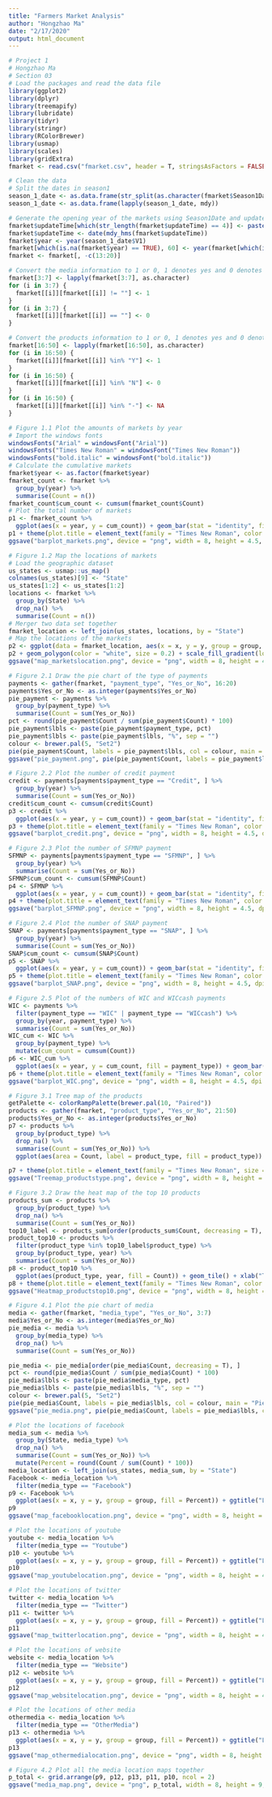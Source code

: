 ```yaml
---
title: "Farmers Market Analysis"
author: "Hongzhao Ma"
date: "2/17/2020"
output: html_document
---
```


```r
# Project 1
# Hongzhao Ma
# Section 03
# Load the packages and read the data file
library(ggplot2)
library(dplyr)
library(treemapify)
library(lubridate)
library(tidyr)
library(stringr)
library(RColorBrewer)
library(usmap)
library(scales)
library(gridExtra)
fmarket <- read.csv("fmarket.csv", header = T, stringsAsFactors = FALSE)
```

```r
# Clean the data
# Split the dates in season1
season_1_date <- as.data.frame(str_split(as.character(fmarket$Season1Date), " to ", simplify = T))
season_1_date <- as.data.frame(lapply(season_1_date, mdy))

# Generate the opening year of the markets using Season1Date and updateTime
fmarket$updateTime[which(str_length(fmarket$updateTime) == 4)] <- paste0("0101", fmarket$updateTime[which(str_length(fmarket$updateTime) == 4)], "100000")
fmarket$updateTime <- date(mdy_hms(fmarket$updateTime))
fmarket$year <- year(season_1_date$V1)
fmarket[which(is.na(fmarket$year) == TRUE), 60] <- year(fmarket[which(is.na(fmarket$year) == TRUE), 59])
fmarket <- fmarket[, -c(13:20)]

# Convert the media information to 1 or 0, 1 denotes yes and 0 denotes no.
fmarket[3:7] <- lapply(fmarket[3:7], as.character)
for (i in 3:7) {
  fmarket[[i]][fmarket[[i]] != ""] <- 1
}
for (i in 3:7) {
  fmarket[[i]][fmarket[[i]] == ""] <- 0
}

# Convert the products information to 1 or 0, 1 denotes yes and 0 denotes no.
fmarket[16:50] <- lapply(fmarket[16:50], as.character)
for (i in 16:50) {
  fmarket[[i]][fmarket[[i]] %in% "Y"] <- 1
}
for (i in 16:50) {
  fmarket[[i]][fmarket[[i]] %in% "N"] <- 0
}
for (i in 16:50) {
  fmarket[[i]][fmarket[[i]] %in% "-"] <- NA
}
```

```r
# Figure 1.1 Plot the amounts of markets by year
# Import the windows fonts
windowsFonts("Arial" = windowsFont("Arial"))
windowsFonts("Times New Roman" = windowsFont("Times New Roman"))
windowsFonts("bold.italic" = windowsFont("bold.italic"))
# Calculate the cumulative markets
fmarket$year <- as.factor(fmarket$year)
fmarket_count <- fmarket %>%
  group_by(year) %>%
  summarise(Count = n())
fmarket_count$cum_count <- cumsum(fmarket_count$Count)
# Plot the total number of markets
p1 <- fmarket_count %>%
  ggplot(aes(x = year, y = cum_count)) + geom_bar(stat = "identity", fill = "#005582") + geom_text(aes(label = cum_count), vjust = 1.6, color = "white", size = 4.0) + xlab("Year") + ylab("Number of Markets") + ggtitle("Number of Total Markets by Year")
p1 + theme(plot.title = element_text(family = "Times New Roman", color = "black", size = 17, hjust = 0.5), axis.title = element_text(family = "Times New Roman", size = 15), axis.text = element_text(family = "Times New Roman", size = 14))
ggsave("barplot_markets.png", device = "png", width = 8, height = 4.5, dpi = 300)
```

```r
# Figure 1.2 Map the locations of markets
# Load the geographic dataset
us_states <- usmap::us_map()
colnames(us_states)[9] <- "State"
us_states[1:2] <- us_states[1:2]
locations <- fmarket %>%
  group_by(State) %>%
  drop_na() %>%
  summarise(Count = n())
# Merger two data set together
fmarket_location <- left_join(us_states, locations, by = "State")
# Map the locations of the markets
p2 <- ggplot(data = fmarket_location, aes(x = x, y = y, group = group, fill = Count)) + ggtitle("Locations of Markets") + xlab("Longitude") + ylab("Latitude")
p2 + geom_polygon(color = "white", size = 0.2) + scale_fill_gradient(low = "#33A1C9", high = "#191970") + theme(plot.title = element_text(family = "Times New Roman", color = "black", size = 17, hjust = 0.5), axis.title = element_text(family = "Times New Roman", size = 15), axis.text = element_blank(), legend.text = element_text(family = "Times New Roman", size = 14), legend.title = element_text(family = "Times New Roman", color = "black", size = 15))
ggsave("map_marketslocation.png", device = "png", width = 8, height = 4.5, dpi = 300)
```

```r
# Figure 2.1 Draw the pie chart of the type of payments
payments <- gather(fmarket, "payment_type", "Yes_or_No", 16:20)
payments$Yes_or_No <- as.integer(payments$Yes_or_No)
pie_payment <- payments %>%
  group_by(payment_type) %>%
  summarise(Count = sum(Yes_or_No))
pct <- round(pie_payment$Count / sum(pie_payment$Count) * 100)
pie_payment$lbls <- paste(pie_payment$payment_type, pct)
pie_payment$lbls <- paste(pie_payment$lbls, "%", sep = "")
colour <- brewer.pal(5, "Set2")
pie(pie_payment$Count, labels = pie_payment$lbls, col = colour, main = "Pie Chart of Payment Methods")
ggsave("pie_payment.png", pie(pie_payment$Count, labels = pie_payment$lbls, col = colour, main = "Pie Chart of Payment Methods"), device = "png", width = 8, height = 4.5, dpi = 300)
```

```r
# Figure 2.2 Plot the number of credit payment
credit <- payments[payments$payment_type == "Credit", ] %>%
  group_by(year) %>%
  summarise(Count = sum(Yes_or_No))
credit$cum_count <- cumsum(credit$Count)
p3 <- credit %>%
  ggplot(aes(x = year, y = cum_count)) + geom_bar(stat = "identity", fill = "#005582") + geom_text(aes(label = cum_count), vjust = -0.3, color = "black", size = 4.0) + xlab("Year") + ylab("Number of Markets") + ggtitle("Number of Markets using Credit by Year")
p3 + theme(plot.title = element_text(family = "Times New Roman", color = "black", size = 17, hjust = 0.5), axis.title = element_text(family = "Times New Roman", size = 15), axis.text = element_text(family = "Times New Roman", size = 14))
ggsave("barplot_credit.png", device = "png", width = 8, height = 4.5, dpi = 300)
```

```r
# Figure 2.3 Plot the number of SFMNP payment
SFMNP <- payments[payments$payment_type == "SFMNP", ] %>%
  group_by(year) %>%
  summarise(Count = sum(Yes_or_No))
SFMNP$cum_count <- cumsum(SFMNP$Count)
p4 <- SFMNP %>%
  ggplot(aes(x = year, y = cum_count)) + geom_bar(stat = "identity", fill = "#005582") + geom_text(aes(label = cum_count), vjust = -0.3, color = "black", size = 4.0) + xlab("Year") + ylab("Number of Markets") + ggtitle("Number of SFMNP Markets by Year")
p4 + theme(plot.title = element_text(family = "Times New Roman", color = "black", size = 17, hjust = 0.5), axis.title = element_text(family = "Times New Roman", size = 15), axis.text = element_text(family = "Times New Roman", size = 14))
ggsave("barplot_SFMNP.png", device = "png", width = 8, height = 4.5, dpi = 300)
```

```r
# Figure 2.4 Plot the number of SNAP payment
SNAP <- payments[payments$payment_type == "SNAP", ] %>%
  group_by(year) %>%
  summarise(Count = sum(Yes_or_No))
SNAP$cum_count <- cumsum(SNAP$Count)
p5 <- SNAP %>%
  ggplot(aes(x = year, y = cum_count)) + geom_bar(stat = "identity", fill = "#005582") + geom_text(aes(label = cum_count), vjust = -0.3, color = "black", size = 4.0) + xlab("Year") + ylab("Number of Markets") + ggtitle("Number of SNAP Markets by Year")
p5 + theme(plot.title = element_text(family = "Times New Roman", color = "black", size = 17, hjust = 0.5), axis.title = element_text(family = "Times New Roman", size = 15), axis.text = element_text(family = "Times New Roman", size = 14))
ggsave("barplot_SNAP.png", device = "png", width = 8, height = 4.5, dpi = 300)
```

```r
# Figure 2.5 Plot of the numbers of WIC and WICcash payments
WIC <- payments %>%
  filter(payment_type == "WIC" | payment_type == "WICcash") %>%
  group_by(year, payment_type) %>%
  summarise(Count = sum(Yes_or_No))
WIC_cum <- WIC %>%
  group_by(payment_type) %>%
  mutate(cum_count = cumsum(Count))
p6 <- WIC_cum %>%
  ggplot(aes(x = year, y = cum_count, fill = payment_type)) + geom_bar(stat = "identity") + xlab("Year") + ylab("Number of Markets") + ggtitle("Number of WIC Markets by Year") + scale_fill_discrete(name = "Type of Payments")
p6 + theme(plot.title = element_text(family = "Times New Roman", color = "black", size = 17, hjust = 0.5), axis.title = element_text(family = "Times New Roman", size = 15), axis.text = element_text(family = "Times New Roman", size = 14), legend.text = element_text(family = "Times New Roman", size = 14), legend.title = element_text(family = "Times New Roman", size = 14))
ggsave("barplot_WIC.png", device = "png", width = 8, height = 4.5, dpi = 300)
```

```r
# Figure 3.1 Tree map of the products
getPalette <- colorRampPalette(brewer.pal(10, "Paired"))
products <- gather(fmarket, "product_type", "Yes_or_No", 21:50)
products$Yes_or_No <- as.integer(products$Yes_or_No)
p7 <- products %>%
  group_by(product_type) %>%
  drop_na() %>%
  summarise(Count = sum(Yes_or_No)) %>%
  ggplot(aes(area = Count, label = product_type, fill = product_type)) + geom_treemap(colour = "white", size = 2.0) + geom_treemap_text(fontface = "bold.italic", colour = "white", place = "centre", grow = FALSE) + ggtitle("Tree Maps of Products")

p7 + theme(plot.title = element_text(family = "Times New Roman", size = 17, hjust = 0.5)) + scale_fill_manual(values = getPalette(32)) + guides(fill = FALSE)
ggsave("Treemap_productstype.png", device = "png", width = 8, height = 4.5, dpi = 300)
```

```r
# Figure 3.2 Draw the heat map of the top 10 products
products_sum <- products %>%
  group_by(product_type) %>%
  drop_na() %>%
  summarise(Count = sum(Yes_or_No))
top10_label <- products_sum[order(products_sum$Count, decreasing = T), ][1:10, 1]
product_top10 <- products %>%
  filter(product_type %in% top10_label$product_type) %>%
  group_by(product_type, year) %>%
  summarise(Count = sum(Yes_or_No))
p8 <- product_top10 %>%
  ggplot(aes(product_type, year, fill = Count)) + geom_tile() + xlab("Type of Products") + ylab("Year") + ggtitle("Heat Map of Top 10 products by Year") + scale_fill_gradient(low = "#008080", high = "#000080")
p8 + theme(plot.title = element_text(family = "Times New Roman", color = "black", size = 17, hjust = 0.5), axis.title = element_text(family = "Times New Roman", size = 15), axis.text.x = element_text(angle = 45, family = "Times New Roman", size = 14, hjust = 1), axis.text.y = element_text(family = "Times New Roman", size = 14), legend.text = element_text(family = "Times New Roman", size = 14), legend.title = element_text(family = "Times New Roman", size = 14))
ggsave("Heatmap_productstop10.png", device = "png", width = 8, height = 4.5, dpi = 300)
```

```r
# Figure 4.1 Plot the pie chart of media
media <- gather(fmarket, "media_type", "Yes_or_No", 3:7)
media$Yes_or_No <- as.integer(media$Yes_or_No)
pie_media <- media %>%
  group_by(media_type) %>%
  drop_na() %>%
  summarise(Count = sum(Yes_or_No))

pie_media <- pie_media[order(pie_media$Count, decreasing = T), ]
pct <- round(pie_media$Count / sum(pie_media$Count) * 100)
pie_media$lbls <- paste(pie_media$media_type, pct)
pie_media$lbls <- paste(pie_media$lbls, "%", sep = "")
colour <- brewer.pal(5, "Set2")
pie(pie_media$Count, labels = pie_media$lbls, col = colour, main = "Pie Chart of Online Social Media")
ggsave("pie_media.png", pie(pie_media$Count, labels = pie_media$lbls, col = colour, main = "Pie Chart of Online Social Media"), device = "png", width = 8, height = 4.5, dpi = 300)
```

```r
# Plot the locations of facebook
media_sum <- media %>%
  group_by(State, media_type) %>%
  drop_na() %>%
  summarise(Count = sum(Yes_or_No)) %>%
  mutate(Percent = round(Count / sum(Count) * 100))
media_location <- left_join(us_states, media_sum, by = "State")
Facebook <- media_location %>%
  filter(media_type == "Facebook")
p9 <- Facebook %>%
  ggplot(aes(x = x, y = y, group = group, fill = Percent)) + ggtitle("Locations of Facebook") + xlab("Longitude") + ylab("Latitude") + geom_polygon(color = "white", size = 0.2) + scale_fill_gradient(low = "#33A1C9", high = "#3b5998") + theme(plot.title = element_text(family = "Times New Roman", color = "black", size = 17, hjust = 0.5), axis.title = element_text(family = "Times New Roman", size = 15), axis.text = element_blank(), legend.text = element_text(family = "Times New Roman", size = 14), legend.title = element_text(family = "Times New Roman", color = "black", size = 15))
p9
ggsave("map_facebooklocation.png", device = "png", width = 8, height = 4.5, dpi = 300)
```
```r
# Plot the locations of youtube
youtube <- media_location %>%
  filter(media_type == "Youtube")
p10 <- youtube %>%
  ggplot(aes(x = x, y = y, group = group, fill = Percent)) + ggtitle("Locations of Youtube") + xlab("Longitude") + ylab("Latitude") + geom_polygon(color = "white", size = 0.2) + scale_fill_gradient(low = "#ebae34", high = "#FF0000") + theme(plot.title = element_text(family = "Times New Roman", color = "black", size = 17, hjust = 0.5), axis.title = element_text(family = "Times New Roman", size = 15), axis.text = element_blank(), legend.text = element_text(family = "Times New Roman", size = 14), legend.title = element_text(family = "Times New Roman", color = "black", size = 15))
p10
ggsave("map_youtubelocation.png", device = "png", width = 8, height = 4.5, dpi = 300)
```
```r
# Plot the locations of twitter
twitter <- media_location %>%
  filter(media_type == "Twitter")
p11 <- twitter %>%
  ggplot(aes(x = x, y = y, group = group, fill = Percent)) + ggtitle("Locations of Twitter") + xlab("Longitude") + ylab("Latitude") + geom_polygon(color = "white", size = 0.2) + scale_fill_gradient(low = "#34d8eb", high = "#00acee") + theme(plot.title = element_text(family = "Times New Roman", color = "black", size = 17, hjust = 0.5), axis.title = element_text(family = "Times New Roman", size = 15), axis.text = element_blank(), legend.text = element_text(family = "Times New Roman", size = 14), legend.title = element_text(family = "Times New Roman", color = "black", size = 15))
p11
ggsave("map_twitterlocation.png", device = "png", width = 8, height = 4.5, dpi = 300)
```

```r
# Plot the locations of website
website <- media_location %>%
  filter(media_type == "Website")
p12 <- website %>%
  ggplot(aes(x = x, y = y, group = group, fill = Percent)) + ggtitle("Locations of Website") + xlab("Longitude") + ylab("Latitude") + geom_polygon(color = "white", size = 0.2) + scale_fill_gradient(low = "#83eb34", high = "#3cba54") + theme(plot.title = element_text(family = "Times New Roman", color = "black", size = 17, hjust = 0.5), axis.title = element_text(family = "Times New Roman", size = 15), axis.text = element_blank(), legend.text = element_text(family = "Times New Roman", size = 14), legend.title = element_text(family = "Times New Roman", color = "black", size = 15))
p12
ggsave("map_websitelocation.png", device = "png", width = 8, height = 4.5, dpi = 300)
```

```r
# Plot the locations of other media
othermedia <- media_location %>%
  filter(media_type == "OtherMedia")
p13 <- othermedia %>%
  ggplot(aes(x = x, y = y, group = group, fill = Percent)) + ggtitle("Locations of Other Media") + xlab("Longitude") + ylab("Latitude") + geom_polygon(color = "white", size = 0.2) + scale_fill_gradient(low = "#eb34dc", high = "#6e34eb") + theme(plot.title = element_text(family = "Times New Roman", color = "black", size = 17, hjust = 0.5), axis.title = element_text(family = "Times New Roman", size = 15), axis.text = element_blank(), legend.text = element_text(family = "Times New Roman", size = 14), legend.title = element_text(family = "Times New Roman", color = "black", size = 15))
p13
ggsave("map_othermedialocation.png", device = "png", width = 8, height = 4.5, dpi = 300)
```
```r
# Figure 4.2 Plot all the media location maps together
p_total <- grid.arrange(p9, p12, p13, p11, p10, ncol = 2)
ggsave("media_map.png", device = "png", p_total, width = 8, height = 9, dpi = 300)
```
